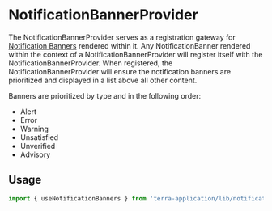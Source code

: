 # NotificationBannerProvider 
The NotificationBannerProvider serves as a registration gateway for [Notification Banners](/application/terra-application/application/application/notification-banner)
rendered within it. Any NotificationBanner rendered within the context of a NotificationBannerProvider will register itself with the NotificationBannerProvider. When registered, the NotificationBannerProvider will ensure the notification banners are prioritized and displayed in a list above all other content.

Banners are prioritized by type and in the following order:
- Alert
- Error
- Warning
- Unsatisfied
- Unverified
- Advisory

## Usage

```jsx
import { useNotificationBanners } from 'terra-application/lib/notification-banner';
```